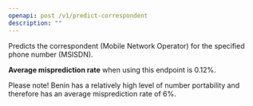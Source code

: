 ```yaml
---
openapi: post /v1/predict-correspondent
description: ""
---
```


Predicts the correspondent (Mobile Network Operator) for the specified phone number (MSISDN). 

**Average misprediction rate** when using this endpoint is 0.12%. 

<Warning>Please note! Benin has a relatively high level of number portability and therefore has an average misprediction rate of 6%.</Warning>